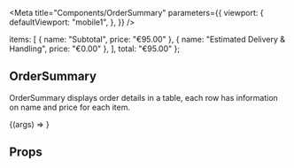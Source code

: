 

<Meta
  title="Components/OrderSummary"
  parameters={{
    viewport: {
      defaultViewport: "mobile1",
    },
  }}
/>

  items: [
    { name: "Subtotal", price: "€95.00" },
    { name: "Estimated Delivery & Handling", price: "€0.00" },
  ],
  total: "€95.00"
};

## OrderSummary

OrderSummary displays order details in a table, each row has information on name and price for each item.

<Canvas>
  <Story name="Default" args={tableArgs}>
    {(args) => <OrderSummary {...args} />}
  </Story>
</Canvas>

## Props

<ArgsTable of={OrderSummary} />